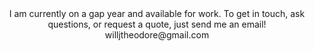 
<Header title="Contact" />
<SingleLine>
  I am currently on a gap year and available for work. To get in touch, ask
  questions, or request a quote, just send me an email!
</SingleLine>
<MailLine>willjtheodore@gmail.com</MailLine>

<Box h="275px" />
